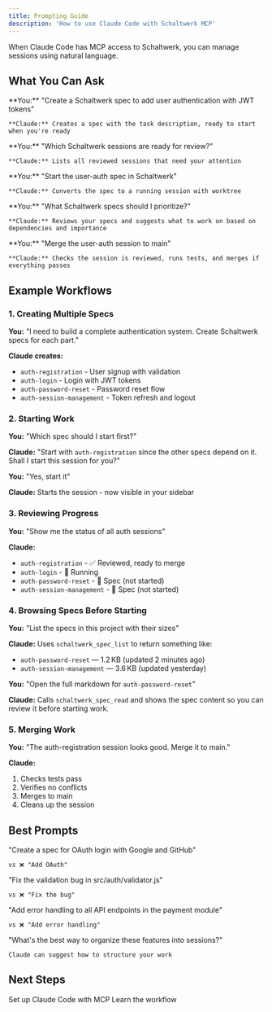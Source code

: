 ```yaml
---
title: Prompting Guide
description: 'How to use Claude Code with Schaltwerk MCP'
---
```


When Claude Code has MCP access to Schaltwerk, you can manage sessions using natural language.

## What You Can Ask

<AccordionGroup>
  <Accordion title="Create a New Spec">
    **You:** "Create a Schaltwerk spec to add user authentication with JWT tokens"

    **Claude:** Creates a spec with the task description, ready to start when you're ready
  </Accordion>

  <Accordion title="Check Session Status">
    **You:** "Which Schaltwerk sessions are ready for review?"

    **Claude:** Lists all reviewed sessions that need your attention
  </Accordion>

  <Accordion title="Start Existing Specs">
    **You:** "Start the user-auth spec in Schaltwerk"

    **Claude:** Converts the spec to a running session with worktree
  </Accordion>

  <Accordion title="Decide What to Work On">
    **You:** "What Schaltwerk specs should I prioritize?"

    **Claude:** Reviews your specs and suggests what to work on based on dependencies and importance
  </Accordion>

  <Accordion title="Merge Sessions">
    **You:** "Merge the user-auth session to main"

    **Claude:** Checks the session is reviewed, runs tests, and merges if everything passes
  </Accordion>
</AccordionGroup>

## Example Workflows

### 1. Creating Multiple Specs

**You:** "I need to build a complete authentication system. Create Schaltwerk specs for each part."

**Claude creates:**
- `auth-registration` - User signup with validation
- `auth-login` - Login with JWT tokens
- `auth-password-reset` - Password reset flow
- `auth-session-management` - Token refresh and logout

### 2. Starting Work

**You:** "Which spec should I start first?"

**Claude:** "Start with `auth-registration` since the other specs depend on it. Shall I start this session for you?"

**You:** "Yes, start it"

**Claude:** Starts the session - now visible in your sidebar

### 3. Reviewing Progress

**You:** "Show me the status of all auth sessions"

**Claude:**
- `auth-registration` - ✅ Reviewed, ready to merge
- `auth-login` - 🔄 Running
- `auth-password-reset` - 📝 Spec (not started)
- `auth-session-management` - 📝 Spec (not started)

### 4. Browsing Specs Before Starting

**You:** "List the specs in this project with their sizes"

**Claude:** Uses `schaltwerk_spec_list` to return something like:

- `auth-password-reset` — 1.2 KB (updated 2 minutes ago)
- `auth-session-management` — 3.6 KB (updated yesterday)

**You:** "Open the full markdown for `auth-password-reset`"

**Claude:** Calls `schaltwerk_spec_read` and shows the spec content so you can review it before starting work.

### 5. Merging Work

**You:** "The auth-registration session looks good. Merge it to main."

**Claude:**
1. Checks tests pass
2. Verifies no conflicts
3. Merges to main
4. Cleans up the session

## Best Prompts

<CardGroup cols={2}>
  <Card title="Be Specific" icon="bullseye">
    "Create a spec for OAuth login with Google and GitHub"

    vs ❌ "Add OAuth"
  </Card>

  <Card title="Mention Files" icon="file">
    "Fix the validation bug in src/auth/validator.js"

    vs ❌ "Fix the bug"
  </Card>

  <Card title="Set Context" icon="info">
    "Add error handling to all API endpoints in the payment module"

    vs ❌ "Add error handling"
  </Card>

  <Card title="Ask for Help" icon="question">
    "What's the best way to organize these features into sessions?"

    Claude can suggest how to structure your work
  </Card>
</CardGroup>

## Next Steps

<CardGroup cols={2}>
  <Card title="MCP Setup" icon="plug" href="/mcp/integration">
    Set up Claude Code with MCP
  </Card>
  <Card title="Using Schaltwerk" icon="play" href="/guides/using-schaltwerk">
    Learn the workflow
  </Card>
</CardGroup>
